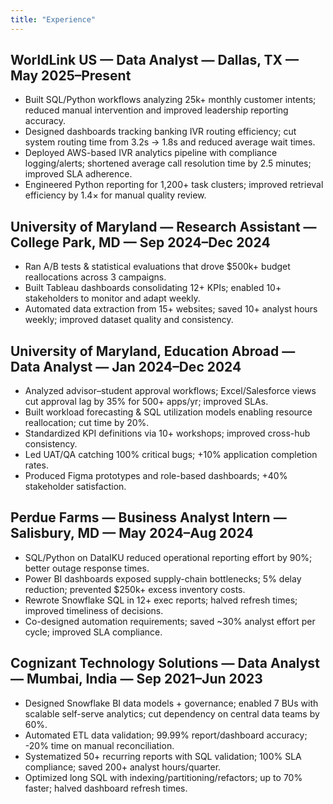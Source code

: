 ```yaml
---
title: "Experience"
---
```


## WorldLink US — Data Analyst — Dallas, TX — May 2025–Present
- Built SQL/Python workflows analyzing 25k+ monthly customer intents; reduced manual intervention and improved leadership reporting accuracy.
- Designed dashboards tracking banking IVR routing efficiency; cut system routing time from 3.2s → 1.8s and reduced average wait times.
- Deployed AWS-based IVR analytics pipeline with compliance logging/alerts; shortened average call resolution time by 2.5 minutes; improved SLA adherence.
- Engineered Python reporting for 1,200+ task clusters; improved retrieval efficiency by 1.4× for manual quality review.

## University of Maryland — Research Assistant — College Park, MD — Sep 2024–Dec 2024
- Ran A/B tests & statistical evaluations that drove $500k+ budget reallocations across 3 campaigns.
- Built Tableau dashboards consolidating 12+ KPIs; enabled 10+ stakeholders to monitor and adapt weekly.
- Automated data extraction from 15+ websites; saved 10+ analyst hours weekly; improved dataset quality and consistency.

## University of Maryland, Education Abroad — Data Analyst — Jan 2024–Dec 2024
- Analyzed advisor–student approval workflows; Excel/Salesforce views cut approval lag by 35% for 500+ apps/yr; improved SLAs.
- Built workload forecasting & SQL utilization models enabling resource reallocation; cut time by 20%.
- Standardized KPI definitions via 10+ workshops; improved cross-hub consistency.
- Led UAT/QA catching 100% critical bugs; +10% application completion rates.
- Produced Figma prototypes and role-based dashboards; +40% stakeholder satisfaction.

## Perdue Farms — Business Analyst Intern — Salisbury, MD — May 2024–Aug 2024
- SQL/Python on DataIKU reduced operational reporting effort by 90%; better outage response times.
- Power BI dashboards exposed supply-chain bottlenecks; 5% delay reduction; prevented $250k+ excess inventory costs.
- Rewrote Snowflake SQL in 12+ exec reports; halved refresh times; improved timeliness of decisions.
- Co-designed automation requirements; saved ~30% analyst effort per cycle; improved SLA compliance.

## Cognizant Technology Solutions — Data Analyst — Mumbai, India — Sep 2021–Jun 2023
- Designed Snowflake BI data models + governance; enabled 7 BUs with scalable self-serve analytics; cut dependency on central data teams by 60%.
- Automated ETL data validation; 99.99% report/dashboard accuracy; -20% time on manual reconciliation.
- Systematized 50+ recurring reports with SQL validation; 100% SLA compliance; saved 200+ analyst hours/quarter.
- Optimized long SQL with indexing/partitioning/refactors; up to 70% faster; halved dashboard refresh times.
